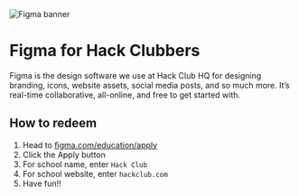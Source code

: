 
<Image src="/figma.png" width={3840} height={1400} alt="Figma banner" />

# Figma for Hack Clubbers

Figma is the design software we use at Hack Club HQ for designing branding, icons, website assets, social media posts, and so much more. It’s real-time collaborative, all-online, and free to get started with.

## How to redeem

1. Head to [figma.com/education/apply](https://figma.com/education/apply)
2. Click the Apply button
3. For school name, enter `Hack Club`
4. For school website, enter `hackclub.com`
5. Have fun!!
